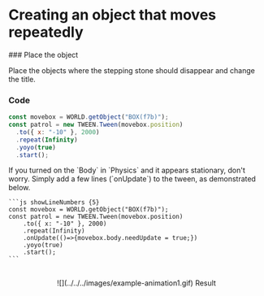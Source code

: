 
# Creating an object that moves repeatedly

<Steps>
### Place the object 
  
  Place the objects where the stepping stone should
  disappear and change the title. 
  
### Code

```js showLineNumbers
const movebox = WORLD.getObject("BOX(f7b)");
const patrol = new TWEEN.Tween(movebox.position)
  .to({ x: "-10" }, 2000)
  .repeat(Infinity)
  .yoyo(true)
  .start();
```

<Callout type="error">
  If you turned on the `Body` in `Physics` and it appears stationary, don't
  worry. Simply add a few lines (`onUpdate`) to the tween, as demonstrated below.

    ```js showLineNumbers {5}
    const movebox = WORLD.getObject("BOX(f7b)");
    const patrol = new TWEEN.Tween(movebox.position)
        .to({ x: "-10" }, 2000)
        .repeat(Infinity)
        .onUpdate(()=>{movebox.body.needUpdate = true;})
        .yoyo(true)
        .start();
    ```

</Callout>
<br />
<center>![](../../../images/example-animation1.gif) Result </center>

</Steps>

